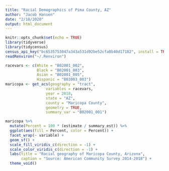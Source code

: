 ```yaml
---
title: "Racial Demographics of Pima County, AZ"
author: "Jacob Hansen"
date: "2/18/2020"
output: html_document
---
```


```r
knitr::opts_chunk$set(echo = TRUE)
library(tidyverse)
library(tidycensus)
census_api_key("bc6535753047a343a531d92be52cfa8b40d17182", install = TRUE, overwrite = TRUE)
readRenviron("~/.Renviron")
```

```r
racevars <- c(White = "B02001_002", 
              Black = "B02001_003", 
              Asian = "B02001_005",
              Hispanic = "B03003_003")
maricopa <- get_acs(geography = "tract",
                  variables = racevars, 
                  year = 2018,
                  state = "AZ",
                  county = "Maricopa County",
                  geometry = TRUE,
                  summary_var = "B02001_001")
```

```r
maricopa %>%
  mutate(Percent = 100 * (estimate / summary_est)) %>%
  ggplot(aes(fill = Percent, color = Percent)) +
  facet_wrap(~ variable) +
  geom_sf() +
  scale_fill_viridis_c(direction = -1) +
  scale_color_viridis_c(direction = -1) +
  labs(title = "Racial geography of Maricopa County, Arizona",
       caption = "Source: American Community Survey 2014-2018") +
  theme_void()
```

